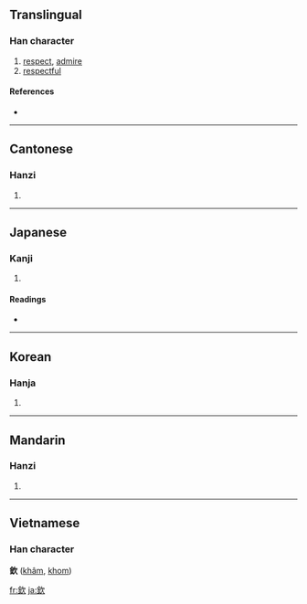 {{also|钦}}
==Translingual==

===Han character===
{{Han char|rn=76|rad=欠|as=08|sn=12|four=8718<sub>2</sub>|canj=金弓人 (CNO)}}

# [[respect]], [[admire]]
# [[respectful]]

====References====
* {{Han ref|kx=0568.210|dkj=16104|dj=0957.070|hdz=32143.010|uh=6B3D|ud=27453|bh=B4DC|bd=46300}}

----

==Cantonese==

===Hanzi===
{{yue-hanzi|jyut=|y=yam1|sim=钦}}

# {{defn|Cantonese}}

----

==Japanese==

===Kanji===
{{ja-kanji|grade=|rs=欠08}}

# {{defn|Japanese}}

====Readings====
* {{ja-readings|on=[[きん]] (kin), [[こん]] (kon)|kun=[[つつしむ]] (tsutsushimu)}}

----

==Korean==

===Hanja===
{{ko-hanja|hangeul=흠|eumhun=|rv=heum|mr=hŭm|y=hum}}

# {{defn|Korean}}

----

==Mandarin==

===Hanzi===
{{cmn-hanzi|sim=钦|pin=[[qīn]] ([[qin1]])|wg=ch'in<sup>1</sup>}}

# {{defn|Mandarin}}

----

==Vietnamese==
===Han character===
'''欽''' ([[khâm]], [[khom]])

[[fr:欽]]
[[ja:欽]]